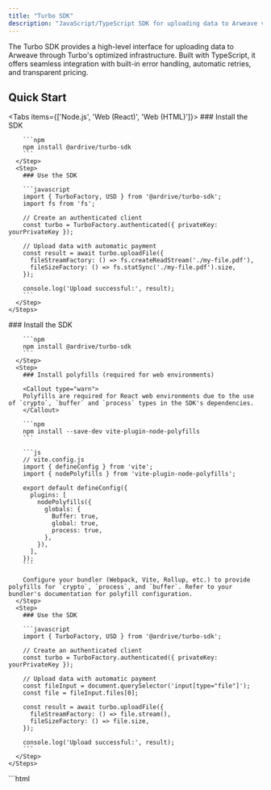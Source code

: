 ```yaml
---
title: "Turbo SDK"
description: "JavaScript/TypeScript SDK for uploading data to Arweave via Turbo services with built-in payment handling and optimized performance"
---
```



The Turbo SDK provides a high-level interface for uploading data to Arweave through Turbo's optimized infrastructure. Built with TypeScript, it offers seamless integration with built-in error handling, automatic retries, and transparent pricing.

## Quick Start

<Tabs items={['Node.js', 'Web (React)', 'Web (HTML)']}>
  <Tab value="Node.js">
    <Steps>
      <Step>
        ### Install the SDK

        ```npm
        npm install @ardrive/turbo-sdk
        ```
      </Step>
      <Step>
        ### Use the SDK

        ```javascript
        import { TurboFactory, USD } from '@ardrive/turbo-sdk';
        import fs from 'fs';

        // Create an authenticated client
        const turbo = TurboFactory.authenticated({ privateKey: yourPrivateKey });

        // Upload data with automatic payment
        const result = await turbo.uploadFile({
          fileStreamFactory: () => fs.createReadStream('./my-file.pdf'),
          fileSizeFactory: () => fs.statSync('./my-file.pdf').size,
        });

        console.log('Upload successful:', result);
        ```
      </Step>
    </Steps>
  </Tab>
  <Tab value="Web (React)">
    <Steps>
      <Step>
        ### Install the SDK

        ```npm
        npm install @ardrive/turbo-sdk
        ```
      </Step>
      <Step>
        ### Install polyfills (required for web environments)

        <Callout type="warn">
        Polyfills are required for React web environments due to the use of `crypto`, `buffer` and `process` types in the SDK's dependencies.
        </Callout>

        ```npm
        npm install --save-dev vite-plugin-node-polyfills
        ```

        ```js
        // vite.config.js
        import { defineConfig } from 'vite';
        import { nodePolyfills } from 'vite-plugin-node-polyfills';

        export default defineConfig({
          plugins: [
            nodePolyfills({
              globals: {
                Buffer: true,
                global: true,
                process: true,
              },
            }),
          ],
        });
        ```

        Configure your bundler (Webpack, Vite, Rollup, etc.) to provide polyfills for `crypto`, `process`, and `buffer`. Refer to your bundler's documentation for polyfill configuration.
      </Step>
      <Step>
        ### Use the SDK

        ```javascript
        import { TurboFactory, USD } from '@ardrive/turbo-sdk';

        // Create an authenticated client
        const turbo = TurboFactory.authenticated({ privateKey: yourPrivateKey });

        // Upload data with automatic payment
        const fileInput = document.querySelector('input[type="file"]');
        const file = fileInput.files[0];
        
        const result = await turbo.uploadFile({
          fileStreamFactory: () => file.stream(),
          fileSizeFactory: () => file.size,
        });

        console.log('Upload successful:', result);
        ```
      </Step>
    </Steps>
  </Tab>
  <Tab value="Web (HTML)">
    ```html
    <!DOCTYPE html>
    <html>
    <head>
        <title>Turbo SDK Upload Example</title>
        <script type="module">
            // Polyfills are included in the minimized web bundle, so not necessary to import directly
            import { TurboFactory } from 'https://unpkg.com/@ardrive/turbo-sdk@latest';
            
            // Function to handle file upload
            async function uploadFile() {
                const fileInput = document.getElementById('fileInput');
                const file = fileInput.files[0];
                const privateKeyInput = document.getElementById('privateKey');
                
                if (!file) {
                    alert('Please select a file');
                    return;
                }
                
                if (!privateKeyInput.value) {
                    alert('Please enter your private key');
                    return;
                }
                
                try {
                    // Show loading state
                    document.getElementById('status').textContent = 'Uploading...';
                    
                    // Create authenticated client
                    const turbo = TurboFactory.authenticated({ 
                        privateKey: privateKeyInput.value 
                    });
                    
                    // Upload file
                    const result = await turbo.uploadFile({
                        fileStreamFactory: () => file.stream(),
                        fileSizeFactory: () => file.size,
                    });
                    
                    // Show success
                    document.getElementById('status').innerHTML = `
                        <p style="color: green;">Upload successful!</p>
                        <p>Transaction ID: ${result.id}</p>
                        <p>Data Item ID: ${result.dataItemId}</p>
                    `;
                } catch (error) {
                    document.getElementById('status').innerHTML = `
                        <p style="color: red;">Error: ${error.message}</p>
                    `;
                }
            }
            
            // Add click handler
            window.addEventListener('load', () => {
                document.getElementById('uploadBtn').addEventListener('click', uploadFile);
            });
        </script>
    </head>
    <body>
        <h1>Turbo SDK Upload Example</h1>
        
        <div>
            <label>
                Private Key (JWK):
                <input type="password" id="privateKey" style="width: 300px;" />
            </label>
        </div>
        
        <div style="margin-top: 10px;">
            <label>
                Select File:
                <input type="file" id="fileInput" />
            </label>
        </div>
        
        <button id="uploadBtn" style="margin-top: 10px;">Upload to Arweave</button>
        
        <div id="status" style="margin-top: 20px;"></div>
    </body>
    </html>
    ```
  </Tab>
</Tabs>

## API Reference & Documentation

<Cards>
  <Card
    icon={<BookOpen />}
    title="API Reference"
    description="Complete API documentation for all Turbo client methods"
    href="/apis/turbo"
  />
  <Card
    icon={<Code />}
    title="SDK Details"
    description="Advanced features, events, logging, and credit sharing"
    href="/sdks/turbo-sdk/events"
  />
</Cards>

## Core Features

<Cards>
  <Card
    icon={<Upload />}
    title="Upload Management"
    description="Authenticated and unauthenticated upload clients with retry logic"
    href="/sdks/turbo-sdk/turboauthenticatedclient"
  />
  <Card
    icon={<Zap />}
    title="Events & Monitoring"
    description="Monitor upload progress and handle events in real-time"
    href="/sdks/turbo-sdk/events"
  />
  <Card
    icon={<CreditCard />}
    title="Credit Sharing"
    description="Manage shared credit pools for streamlined billing"
    href="/sdks/turbo-sdk/turbo-credit-sharing"
  />
  <Card
    icon={<Settings />}
    title="Logging & Configuration"
    description="Configure logging for debugging and monitoring uploads"
    href="/sdks/turbo-sdk/logging"
  />
</Cards>
